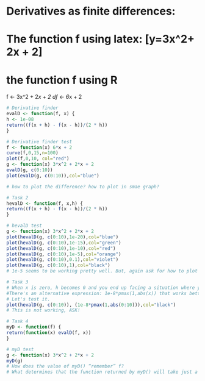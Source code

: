 Derivatives as finite differences:
========================================================
# The function f using latex: \[y=3x^2+ 2x + 2\]
# the function f using R
f <- 3x^2 + 2*x + 2
df <- 6*x + 2
```r
# Derivative finder
evalD <- function(f, x) {
h <- 1e-08
return((f(x + h) - f(x - h))/(2 * h))
}
```
```r
# Derivative finder test
f <- function(x) 6*x + 2
curve(f,0,15,n=100)
plot(f,0,10, col="red")
g <- function(x) 3*x^2 + 2*x + 2
evalD(g, c(0:10))
plot(evalD(g, c(0:10)),col="blue")

# how to plot the difference? how to plot in smae graph?
```
```r
# Task 2
hevalD <- function(f, x,h) {
return((f(x + h) - f(x - h))/(2 * h))
}
```
```r
# hevalD test
g <- function(x) 3*x^2 + 2*x + 2
plot(hevalD(g, c(0:10),1e-20),col="blue")
plot(hevalD(g, c(0:10),1e-15),col="green")
plot(hevalD(g, c(0:10),1e-10),col="red")
plot(hevalD(g, c(0:10),1e-5),col="orange")
plot(hevalD(g, c(0:10),0.1),col="violet")
plot(hevalD(g, c(0:10),1),col="black")
# 1e-5 seems to be working pretty well. But, again ask for how to plot the difference and confirm.
```
```r
# Task 3
# When x is zero, h becomes 0 and you end up facing a situation where you have to decide by zero (which maths does not allow).
#There's an alternative expression: 1e-8*pmax(1,abs(x)) that works better. This...
# Let's test it.
plot(hevalD(g, c(0:10)), (1e-8*pmax(1,abs(0:10))),col="black")
# This is not working, ASK!
```
```r
# Task 4
myD <- function(f) {
return(function(x) evalD(f, x))
}
```
```r
# myD test
g <- function(x) 3*x^2 + 2*x + 2
myD(g)
# How does the value of myD() “remember” f? 
# What determines that the function returned by myD() will take just a single, numerical argument?

```


